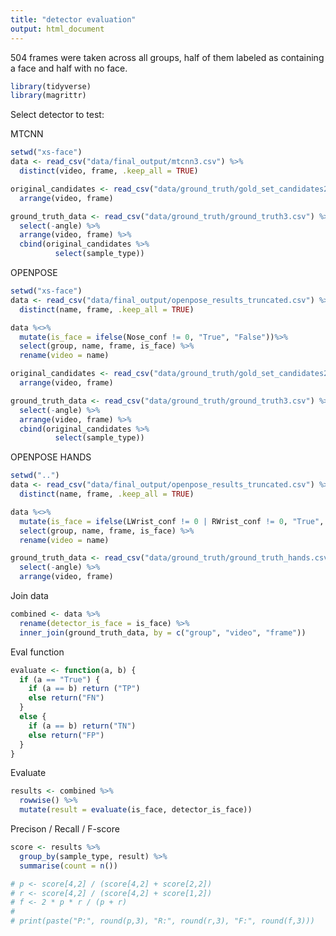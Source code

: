 ```yaml
---
title: "detector evaluation"
output: html_document
---
```


504 frames were taken across all groups, half of them labeled as containing a face and half with no face.
```r
library(tidyverse)
library(magrittr)
```

Select detector to test:

MTCNN
```r
setwd("xs-face")
data <- read_csv("data/final_output/mtcnn3.csv") %>%
  distinct(video, frame, .keep_all = TRUE)

original_candidates <- read_csv("data/ground_truth/gold_set_candidates2.csv") %>%
  arrange(video, frame)

ground_truth_data <- read_csv("data/ground_truth/ground_truth3.csv") %>%
  select(-angle) %>%
  arrange(video, frame) %>%
  cbind(original_candidates %>%
          select(sample_type))
```

OPENPOSE
```r
setwd("xs-face")
data <- read_csv("data/final_output/openpose_results_truncated.csv") %>%
  distinct(name, frame, .keep_all = TRUE)

data %<>%
  mutate(is_face = ifelse(Nose_conf != 0, "True", "False"))%>%
  select(group, name, frame, is_face) %>%
  rename(video = name)

original_candidates <- read_csv("data/ground_truth/gold_set_candidates2.csv") %>%
  arrange(video, frame)

ground_truth_data <- read_csv("data/ground_truth/ground_truth3.csv") %>%
  select(-angle) %>%
  arrange(video, frame) %>%
  cbind(original_candidates %>%
          select(sample_type))
```

OPENPOSE HANDS
```r
setwd("..")
data <- read_csv("data/final_output/openpose_results_truncated.csv") %>%
  distinct(name, frame, .keep_all = TRUE)

data %<>%
  mutate(is_face = ifelse(LWrist_conf != 0 | RWrist_conf != 0, "True", "False"))%>%
  select(group, name, frame, is_face) %>%
  rename(video = name)

ground_truth_data <- read_csv("data/ground_truth/ground_truth_hands.csv") %>%
  select(-angle) %>%
  arrange(video, frame)
```

Join data
```r
combined <- data %>%
  rename(detector_is_face = is_face) %>%
  inner_join(ground_truth_data, by = c("group", "video", "frame"))
```


Eval function
```r
evaluate <- function(a, b) {
  if (a == "True") {
    if (a == b) return ("TP")
    else return("FN")
  }
  else {
    if (a == b) return("TN")
    else return("FP")
  }
}
```

Evaluate
```r
results <- combined %>%
  rowwise() %>%
  mutate(result = evaluate(is_face, detector_is_face))
```

Precison / Recall / F-score
```r
score <- results %>%
  group_by(sample_type, result) %>%
  summarise(count = n())

# p <- score[4,2] / (score[4,2] + score[2,2])
# r <- score[4,2] / (score[4,2] + score[1,2])
# f <- 2 * p * r / (p + r)
# 
# print(paste("P:", round(p,3), "R:", round(r,3), "F:", round(f,3)))
```

